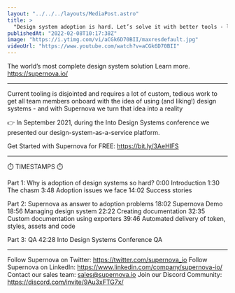 ```yaml
---
layout: "../../../layouts/MediaPost.astro"
title: >
  "Design system adoption is hard. Let’s solve it with better tools - like Supernova"
publishedAt: "2022-02-08T10:17:38Z"
image: "https://i.ytimg.com/vi/aCGk6D70BII/maxresdefault.jpg"
videoUrl: "https://www.youtube.com/watch?v=aCGk6D70BII"
---
```


The world’s most complete design system solution
Learn more. https://supernova.io/

---

Current tooling is disjointed and requires a lot of custom, tedious work to get all team members onboard with the idea of using (and liking!) design systems - and with Supernova we turn that idea into a reality

👉 In September 2021, during the Into Design Systems conference we presented our design-system-as-a-service platform.

Get Started with Supernova for FREE: https://bit.ly/3AeHlFS

---

⏱️ TIMESTAMPS ⏱️

Part 1: Why is adoption of design systems so hard?
0:00 Introduction
1:30 The chasm
3:48 Adoption issues we face
14:02 Success stories

Part 2: Supernova as answer to adoption problems
18:02 Supernova Demo
18:56 Managing design system
22:22 Creating documentation
32:35 Custom documentation using exporters
39:46 Automated delivery of token, styles, assets and code

Part 3: QA
42:28 Into Design Systems Conference QA

---

Follow Supernova on Twitter: https://twitter.com/supernova_io
Follow Supernova on LinkedIn: https://www.linkedin.com/company/supernova-io/
Contact our sales team: sales@supernova.io
Join our Discord Community: https://discord.com/invite/9Au3xFTG7x/
